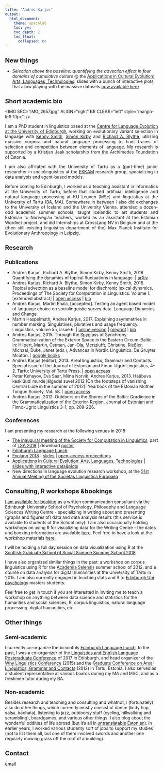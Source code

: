 ```yaml
---
title: "Andres Karjus"
output: 
  html_document: 
    theme: spacelab
    toc: yes
    toc_depth: 2  
    toc_float:
      collapsed: no
---
```


<style>
body .main-container {
max-width: 1500px;
padding-left: 0px;
}

h1 { /* Header 1 */
  font-size: 20px;
}
h2 { /* Header 2 */
    font-size: 18px;
}

.list-group-item.active, .list-group-item.active:focus, .list-group-item.active:hover {
    color: black;
    background-color: transparent;

}



#TOC {
  text-align: left;
  padding-left: 0px ;
  padding-right: 0px;
  left: 10px;
  top: 0;
  width: 100%;
}

</style>

# New things

- _Selection above the baseline: quantifying the advection effect in four domains of cumulative culture_ @ the [Applications in Cultural Evolution: Arts, Languages, Technologies](https://cultevol.ut.ee/): slides with a bunch of interactive plots that allow playing with the massive datasets [now available here](https://andreskarjus.github.io/cultevol_tartu_slides)

# Short academic bio

<IMG SRC="IMG_2657.jpg" ALIGN="right" BR CLEAR="left" style="margin-left:10px"; /> 
<div style="text-align: justify"> 
I am a PhD student in linguistics based at the [Centre for Language Evolution at the University of Edinburgh](http://www.lel.ed.ac.uk/cle/), working on evolutionary variant selection in language with [Kenny Smith](http://www.lel.ed.ac.uk/~kenny), [Simon Kirby](http://www.lel.ed.ac.uk/~simon) and [Richard A. Blythe](http://www2.ph.ed.ac.uk/~rblythe3/), utilizing massive corpora and natural language processing to hunt traces of selection and competition between elements of language. My research is supported by a Kristjan Jaak scholarship from the Archimedes Foundation of Estonia.

I am also affiliated with the University of Tartu as a (part-time) junior researcher in sociolinguistics at the [EKKAM](http://ekkam.ut.ee/en/) research group, specializing in data analysis and agent-based models.

Before coming to Edinburgh, I worked as a teaching assistant in informatics at the University of Tartu, before that studied artificial intelligence and natural language processing at KU Leuven (MSc) and linguistics at the University of Tartu (BA, MA). Somewhere in between I also did exchanges to the University of Iceland and the University Vienna, attended a dozen-odd academic summer schools, taught Icelandic to art students and Estonian to Norwegian teachers, worked as an assistant at the Estonian Wordnet project, and did internships at CrossLang NV in Belgium and at the (then still existing linguistics department of the) Max Planck Institute for Evolutionary Anthropology in Leipzig.
</div>

# Research

## Publications

* Andres Karjus, Richard A. Blythe, Simon Kirby, Kenny Smith, 2018. Quantifying the dynamics of topical fluctuations in language. | [arXiv](https://arxiv.org/abs/1806.00699)
* Andres Karjus, Richard A. Blythe, Simon Kirby, Kenny Smith, 2018. Topical advection as a baseline model for diachronic lexical dynamics. Proceedings of The Society for Computation in Linguistics. Volume 1. [extended abstract] | [open access](http://scholarworks.umass.edu/scil/) | <a href="karjus_topical_2018.bib" target="_blank">bib</a>
* Andres Karjus, Martin Ehala, [accepted]. Testing an agent based model of language choice on sociolinguistic survey data. Language Dynamics and Change.
*	Martin Haspelmath, Andres Karjus, 2017. Explaining asymmetries in number marking: Singulatives, pluratives and usage frequency. Linguistics, volume 55, issue 6. | [online version](https://www.degruyter.com/view/j/ling.2017.55.issue-6/ling-2017-0026/ling-2017-0026.xml)  | [preprint](https://www.academia.edu/25032500/Explaining_asymmetries_in_number_marking_Singulatives_pluratives_and_usage_frequency) | <a href="haspelmath_explaining_2017.bib" target="_blank">bib</a>
*	Andres Karjus, 2015. Through the Spyglass of Synchrony: Grammaticalization of the Exterior Space in the Eastern Circum-Baltic. In: Hilpert, Martin, Östman, Jan-Ola, Mertzlufft, Christine, Rießler, Michael, Duke, Janet (eds.), Advances in Nordic Linguistics. De Gruyter Mouton.
| [google books](https://books.google.ee/books?id=BPheCAAAQBAJ)
*	Andres Karjus (editor), 2013. Areal linguistics, Grammar and Contacts. Special issue of the Journal of Estonian and Finno-Ugric Linguistics, 4-2. Tartu: University of Tartu Press. 
| [open access](http://jeful.ut.ee/index.php/JEFUL/issue/view/2013.4.2)
* Petar Kehayov, Eva Saar, Miina Norvik, Andres Karjus, 2013. Hääbuva kesklüüdi murde jälgedel suvel 2012 [On the footsteps of vanishing Central Lude in the summer of 2012]. Yearbook of the Estonian Mother Tongue Society, Vol. 58. | [open access](http://www.kirj.ee/public/ESA/2012/esa_58-2012-58-101.indd.pdf)
*	Andres Karjus, 2012. Outdoors on the Shores of the Baltic: Gradience in the Grammaticalization of the Exterior-Region. Journal of Estonian and Finno-Ugric Linguistics 3-1, pp. 209-226.

## Conferences

I am presenting my research at the following venues in 2018: 

- [The inaugural meeting of the Society for Computation in Linguistics](https://blogs.umass.edu/scil/scil-2018/), part of [LSA 2018](https://www.linguisticsociety.org/event/lsa-2018-annual-meeting) | download [poster](scilposter_sizeA1.pdf)
- [Edinburgh Language Lunch](http://groups.inf.ed.ac.uk/langlunch/)
- [Evolang 2018](http://evolang.cles.umk.pl) | [slides](https://drive.google.com/open?id=10az7BOV_tT-mAwMZXDoguKmZeTErnfzB) | [open-access proceedings](http://evolang.org/torun/proceedings/papertemplate.html?p=117) 
- [Applications in Cultural Evolution: Arts, Languages, Technologies](https://cultevol.ut.ee/) | [slides with interactive data&plots](https://andreskarjus.github.io/cultevol_tartu_slides)
- New directions in language evolution research workshop, at the [51st Annual Meeting of the Societas Linguistica Europaea](http://sle2018.eu/)

# Consulting, R workshops &bookings

[I am available for booking](http://writingcentre.ppls.ed.ac.uk/appointments/) as a written communication consultant via the Edinburgh University School of Psychology, Philosophy and Language Sciences Writing Centre - specializing in writing about and presenting (graphs and figures of) data and data analysis results (this service is available to students of the School only). I am also occasionally holding workshops on using R for visualizing data for the Writing Centre - the dates and booking information are available [here](http://writingcentre.ppls.ed.ac.uk/workshops/). Feel free to have a look at the workshop materials [here](https://andreskarjus.github.io/artofthefigure/).

I will be holding a full day session on data visualization using R at the [Scottish Graduate School of Social Science Summer School 2018](http://www.socsciscotland.ac.uk/skills_and_training/summer_school).

I have also organized similar things in the past: a workshop on corpus linguistics using R for the [Academia Salensis](http://academiasalensis.org) summer school of 2012, and a course on data analysis for digital humanities at the University of Tartu in 2015. I am also currently engaged in teaching stats and R to [Edinburgh Uni psychology](https://www.ed.ac.uk/ppls/psychology) masters students.

Feel free to get in touch if you are interested in inviting me to teach a workshop on anything between data science and statistics for the humanties and social sciences, R, corpus linguistics, natural language processing, digital humanities, etc.

# Other things
## Semi-academic

I currently co-organize the bimonthly [Edinburgh Language Lunch](http://groups.inf.ed.ac.uk/langlunch/). In the past, I was a co-organizer of the [Linguistics and English Language Postgraduate Conference](http://www.lel.ed.ac.uk/~pgc/) of 2017 in Edinburgh, and head organizer of the [Why Linguistics Conference](http://whylinguistics.ut.ee) (2015) and the [Graduate Conference on Areal Linguistics, Grammar and Contacts](http://arealling.ut.ee) (2012) in Tartu, Estonia. I also served as a student representative at various boards during my MA and MSC, and as a freshmen tutor during my BA.

## Non-academic

Besides research and teaching and consulting and whatnot, I (fortunately) also do other things, which currently mostly consist of dance (lindy hop, salsa, bachata), listening to jazz, outdoorsy stuff (cycling, hillwalking and scrambling), boardgames, and various other things. I also blog about the wonderful oddities of life abroad (but it's all in [untranslatable Estonian](http://postkaartkaledooniast.blogspot.com)). In earlier years, I worked various studenty sort of jobs to support my studies (not to list them all, but one of them involved swords and another one regularly mowing grass off the roof of a building).

# Contact

<a href="mailto:a.karjus--at--sms.ed.ac.uk">email</a>

<br>




